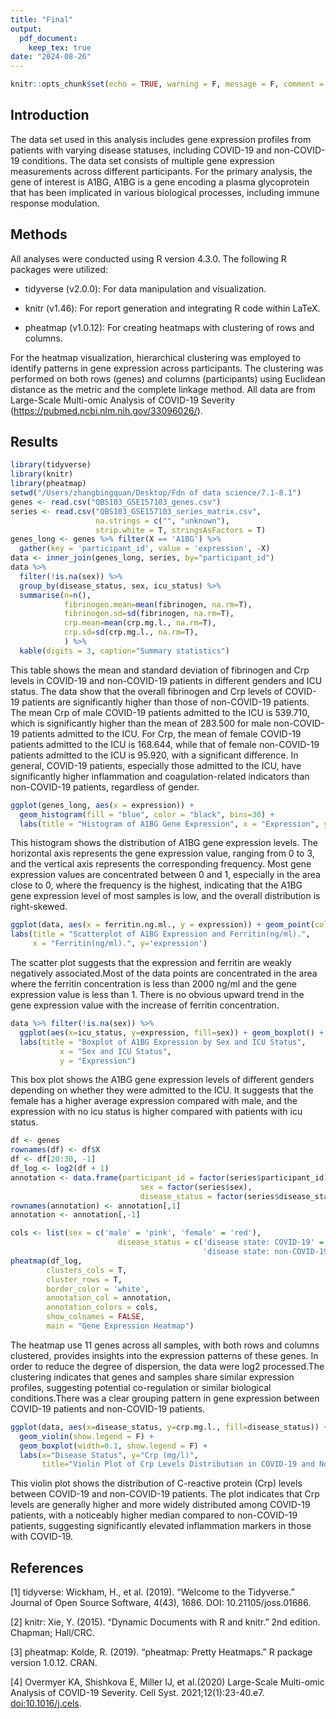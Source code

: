 ```yaml
---
title: "Final"
output:
  pdf_document:
    keep_tex: true
date: "2024-08-26"
---
```


```r
knitr::opts_chunk$set(echo = TRUE, warning = F, message = F, comment = NA)
```

## Introduction

The data set used in this analysis includes gene expression profiles from patients with varying disease statuses, including COVID-19 and non-COVID-19 conditions. The data set consists of multiple gene expression measurements across different participants. For the primary analysis, the gene of interest is A1BG, A1BG is a gene encoding a plasma glycoprotein that has been implicated in various biological processes, including immune response modulation.

## Methods

All analyses were conducted using R version 4.3.0. The following R packages were utilized:

-   tidyverse (v2.0.0): For data manipulation and visualization.

-   knitr (v1.46): For report generation and integrating R code within LaTeX.

-   pheatmap (v1.0.12): For creating heatmaps with clustering of rows and columns.

For the heatmap visualization, hierarchical clustering was employed to identify patterns in gene expression across participants. The clustering was performed on both rows (genes) and columns (participants) using Euclidean distance as the metric and the complete linkage method. All data are from Large-Scale Multi-omic Analysis of COVID-19 Severity (<https://pubmed.ncbi.nlm.nih.gov/33096026/>).

## Results

```r
library(tidyverse)
library(knitr)
library(pheatmap)
setwd("/Users/zhangbingquan/Desktop/Fdn of data science/7.1-8.1")
genes <- read.csv("QBS103_GSE157103_genes.csv")
series <- read.csv("QBS103_GSE157103_series_matrix.csv", 
                   na.strings = c("", "unknown"),
                   strip.white = T, stringsAsFactors = T)
genes_long <- genes %>% filter(X == 'A1BG') %>% 
  gather(key = 'participant_id', value = 'expression', -X)
data <- inner_join(genes_long, series, by="participant_id")
data %>%
  filter(!is.na(sex)) %>%
  group_by(disease_status, sex, icu_status) %>% 
  summarise(n=n(),
            fibrinogen.mean=mean(fibrinogen, na.rm=T),
            fibrinogen.sd=sd(fibrinogen, na.rm=T),
            crp.mean=mean(crp.mg.l., na.rm=T),
            crp.sd=sd(crp.mg.l., na.rm=T),
            ) %>%
  kable(digits = 3, caption="Summary statistics")
```

This table shows the mean and standard deviation of fibrinogen and Crp levels in COVID-19 and non-COVID-19 patients in different genders and ICU status. The data show that the overall fibrinogen and Crp levels of COVID-19 patients are significantly higher than those of non-COVID-19 patients. The mean Crp of male COVID-19 patients admitted to the ICU is 539.710, which is significantly higher than the mean of 283.500 for male non-COVID-19 patients admitted to the ICU. For Crp, the mean of female COVID-19 patients admitted to the ICU is 168.644, while that of female non-COVID-19 patients admitted to the ICU is 95.920, with a significant difference. In general, COVID-19 patients, especially those admitted to the ICU, have significantly higher inflammation and coagulation-related indicators than non-COVID-19 patients, regardless of gender.

```r
ggplot(genes_long, aes(x = expression)) +
  geom_histogram(fill = "blue", color = "black", bins=30) +
  labs(title = "Histogram of A1BG Gene Expression", x = "Expression", y = "Frequency")
```

This histogram shows the distribution of A1BG gene expression levels. The horizontal axis represents the gene expression value, ranging from 0 to 3, and the vertical axis represents the corresponding frequency. Most gene expression values are concentrated between 0 and 1, especially in the area close to 0, where the frequency is the highest, indicating that the A1BG gene expression level of most samples is low, and the overall distribution is right-skewed.

```r
ggplot(data, aes(x = ferritin.ng.ml., y = expression)) + geom_point(color = "red") +
labs(title = "Scatterplot of A1BG Expression and Ferritin(ng/ml).",
     x = "Ferritin(ng/ml).", y='expression')
```

The scatter plot suggests that the expression and ferritin are weakly negatively associated.Most of the data points are concentrated in the area where the ferritin concentration is less than 2000 ng/ml and the gene expression value is less than 1. There is no obvious upward trend in the gene expression value with the increase of ferritin concentration.

```r
data %>% filter(!is.na(sex)) %>%
  ggplot(aes(x=icu_status, y=expression, fill=sex)) + geom_boxplot() + 
  labs(title = "Boxplot of A1BG Expression by Sex and ICU Status",
           x = "Sex and ICU Status",
           y = "Expression")
```

This box plot shows the A1BG gene expression levels of different genders depending on whether they were admitted to the ICU. It suggests that the female has a higher average expression compared with male, and the expression with no icu status is higher compared with patients with icu status.

```r
df <- genes
rownames(df) <- df$X
df <- df[20:30, -1]
df_log <- log2(df + 1)
annotation <- data.frame(participant_id = factor(series$participant_id),
                             sex = factor(series$sex), 
                             disease_status = factor(series$disease_status))
rownames(annotation) <- annotation[,1]
annotation <- annotation[,-1]

cols <- list(sex = c('male' = 'pink', 'female' = 'red'),
                        disease_status = c('disease state: COVID-19' = 'cyan',
                                           'disease state: non-COVID-19' = 'orange'))
pheatmap(df_log,
        clusters_cols = T,
        cluster_rows = T,
        border_color = 'white',
        annotation_col = annotation,
        annotation_colors = cols,
        show_colnames = FALSE,
        main = "Gene Expression Heatmap")
```

The heatmap use 11 genes across all samples, with both rows and columns clustered, provides insights into the expression patterns of these genes. In order to reduce the degree of dispersion, the data were log2 processed.The clustering indicates that genes and samples share similar expression profiles, suggesting potential co-regulation or similar biological conditions.There was a clear grouping pattern in gene expression between COVID-19 patients and non-COVID-19 patients.

```r
ggplot(data, aes(x=disease_status, y=crp.mg.l., fill=disease_status)) +
  geom_violin(show.legend = F) +
  geom_boxplot(width=0.1, show.legend = F) +
  labs(x="Disease Status", y="Crp (mg/l)",
       title="Violin Plot of Crp Levels Distribution in COVID-19 and Non-COVID-19 Patients")
```

This violin plot shows the distribution of C-reactive protein (Crp) levels between COVID-19 and non-COVID-19 patients. The plot indicates that Crp levels are generally higher and more widely distributed among COVID-19 patients, with a noticeably higher median compared to non-COVID-19 patients, suggesting significantly elevated inflammation markers in those with COVID-19.

## References

[1] tidyverse: Wickham, H., et al. (2019). "Welcome to the Tidyverse." Journal of Open Source Software, 4(43), 1686. DOI:              10.21105/joss.01686.  

[2] knitr: Xie, Y. (2015). "Dynamic Documents with R and knitr." 2nd edition. Chapman; Hall/CRC.

[3] pheatmap: Kolde, R. (2019). "pheatmap: Pretty Heatmaps." R package version 1.0.12. CRAN.

[4] Overmyer KA, Shishkova E, Miller IJ, et al.(2020) Large-Scale Multi-omic Analysis of COVID-19 Severity. Cell Syst.                 2021;12(1):23-40.e7. <doi:10.1016/j.cels>.


